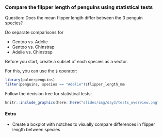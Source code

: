 ### Compare the flipper length of penguins using statistical tests

Question: Does the mean flipper length differ between the 3 penguin species?

Do separate comparisons for

- Gentoo vs. Adelie
- Gentoo vs. Chinstrap
- Adelie vs. Chinstrap

Before you start, create a subset of each species as a vector.

For this, you can use the `$` operator:

```r
library(palmerpenguins)
filter(penguins, species == "Adelie")$flipper_length_mm
```

Follow the decision tree for statistical tests:

```r
knitr::include_graphics(here::here("slides/img/day3/tests_overview.png"))
```

#### Extra

- Create a boxplot with notches to visually compare differences in flipper length between species
